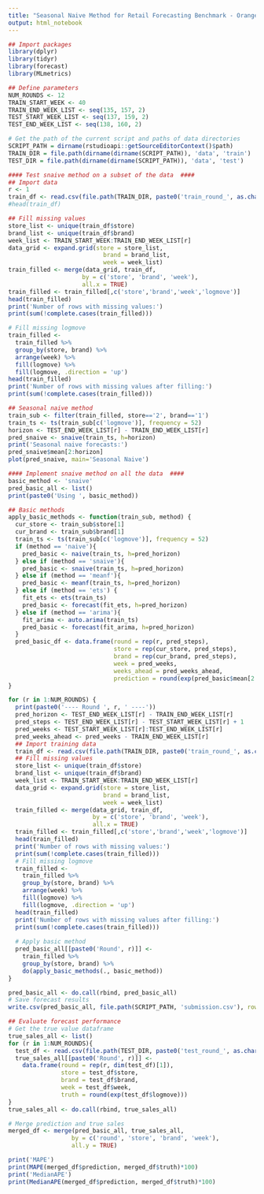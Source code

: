 ```yaml
---
title: "Seasonal Naive Method for Retail Forecasting Benchmark - OrangeJuice_Pt_3Weeks_Weekly"
output: html_notebook
---
```



```r
## Import packages
library(dplyr)
library(tidyr)
library(forecast)
library(MLmetrics)

## Define parameters
NUM_ROUNDS <- 12
TRAIN_START_WEEK <- 40
TRAIN_END_WEEK_LIST <- seq(135, 157, 2)
TEST_START_WEEK_LIST <- seq(137, 159, 2)
TEST_END_WEEK_LIST <- seq(138, 160, 2)

# Get the path of the current script and paths of data directories
SCRIPT_PATH = dirname(rstudioapi::getSourceEditorContext()$path)
TRAIN_DIR = file.path(dirname(dirname(SCRIPT_PATH)), 'data', 'train')
TEST_DIR = file.path(dirname(dirname(SCRIPT_PATH)), 'data', 'test')
```

```r
#### Test snaive method on a subset of the data  ####
## Import data
r <- 1
train_df <- read.csv(file.path(TRAIN_DIR, paste0('train_round_', as.character(r), '.csv')))
#head(train_df)

## Fill missing values
store_list <- unique(train_df$store)
brand_list <- unique(train_df$brand)
week_list <- TRAIN_START_WEEK:TRAIN_END_WEEK_LIST[r]
data_grid <- expand.grid(store = store_list,
                           brand = brand_list, 
                           week = week_list)
train_filled <- merge(data_grid, train_df, 
                     by = c('store', 'brand', 'week'), 
                     all.x = TRUE)
train_filled <- train_filled[,c('store','brand','week','logmove')]
head(train_filled)
print('Number of rows with missing values:')
print(sum(!complete.cases(train_filled)))

# Fill missing logmove 
train_filled <- 
  train_filled %>% 
  group_by(store, brand) %>% 
  arrange(week) %>%
  fill(logmove) %>%
  fill(logmove, .direction = 'up')
head(train_filled)
print('Number of rows with missing values after filling:')
print(sum(!complete.cases(train_filled)))

## Seasonal naive method
train_sub <- filter(train_filled, store=='2', brand=='1')
train_ts <- ts(train_sub[c('logmove')], frequency = 52)
horizon <- TEST_END_WEEK_LIST[r] - TRAIN_END_WEEK_LIST[r]
pred_snaive <- snaive(train_ts, h=horizon)
print('Seasonal naive forecasts:')
pred_snaive$mean[2:horizon]
plot(pred_snaive, main='Seasonal Naive')
```

```r
#### Implement snaive method on all the data  ####
basic_method <- 'snaive'
pred_basic_all <- list()
print(paste0('Using ', basic_method))

## Basic methods 
apply_basic_methods <- function(train_sub, method) {
  cur_store <- train_sub$store[1]
  cur_brand <- train_sub$brand[1]
  train_ts <- ts(train_sub[c('logmove')], frequency = 52)
  if (method == 'naive'){
    pred_basic <- naive(train_ts, h=pred_horizon)
  } else if (method == 'snaive'){
    pred_basic <- snaive(train_ts, h=pred_horizon)
  } else if (method == 'meanf'){
    pred_basic <- meanf(train_ts, h=pred_horizon)
  } else if (method == 'ets') {
    fit_ets <- ets(train_ts)
    pred_basic <- forecast(fit_ets, h=pred_horizon)
  } else if (method == 'arima'){
    fit_arima <- auto.arima(train_ts)
    pred_basic <- forecast(fit_arima, h=pred_horizon)
  }
  pred_basic_df <- data.frame(round = rep(r, pred_steps),
                              store = rep(cur_store, pred_steps),
                              brand = rep(cur_brand, pred_steps),
                              week = pred_weeks,
                              weeks_ahead = pred_weeks_ahead,
                              prediction = round(exp(pred_basic$mean[2:pred_horizon])))
}

for (r in 1:NUM_ROUNDS) { 
  print(paste0('---- Round ', r, ' ----'))
  pred_horizon <- TEST_END_WEEK_LIST[r] - TRAIN_END_WEEK_LIST[r]
  pred_steps <- TEST_END_WEEK_LIST[r] - TEST_START_WEEK_LIST[r] + 1
  pred_weeks <- TEST_START_WEEK_LIST[r]:TEST_END_WEEK_LIST[r]
  pred_weeks_ahead <- pred_weeks - TRAIN_END_WEEK_LIST[r]
  ## Import training data
  train_df <- read.csv(file.path(TRAIN_DIR, paste0('train_round_', as.character(r), '.csv')))
  ## Fill missing values
  store_list <- unique(train_df$store)
  brand_list <- unique(train_df$brand)
  week_list <- TRAIN_START_WEEK:TRAIN_END_WEEK_LIST[r]
  data_grid <- expand.grid(store = store_list,
                           brand = brand_list, 
                           week = week_list)
  train_filled <- merge(data_grid, train_df, 
                        by = c('store', 'brand', 'week'), 
                        all.x = TRUE)
  train_filled <- train_filled[,c('store','brand','week','logmove')]
  head(train_filled)
  print('Number of rows with missing values:')
  print(sum(!complete.cases(train_filled)))
  # Fill missing logmove 
  train_filled <- 
    train_filled %>% 
    group_by(store, brand) %>% 
    arrange(week) %>%
    fill(logmove) %>%
    fill(logmove, .direction = 'up')
  head(train_filled)
  print('Number of rows with missing values after filling:')
  print(sum(!complete.cases(train_filled)))
  
  # Apply basic method
  pred_basic_all[[paste0('Round', r)]] <- 
    train_filled %>%
    group_by(store, brand) %>%
    do(apply_basic_methods(., basic_method))
}

pred_basic_all <- do.call(rbind, pred_basic_all)
# Save forecast results
write.csv(pred_basic_all, file.path(SCRIPT_PATH, 'submission.csv'), row.names = FALSE)

## Evaluate forecast performance
# Get the true value dataframe
true_sales_all <- list()
for (r in 1:NUM_ROUNDS){
  test_df <- read.csv(file.path(TEST_DIR, paste0('test_round_', as.character(r), '.csv')))
  true_sales_all[[paste0('Round', r)]] <-
    data.frame(round = rep(r, dim(test_df)[1]),
               store = test_df$store,
               brand = test_df$brand,
               week = test_df$week,
               truth = round(exp(test_df$logmove)))
}
true_sales_all <- do.call(rbind, true_sales_all)

# Merge prediction and true sales
merged_df <- merge(pred_basic_all, true_sales_all, 
                  by = c('round', 'store', 'brand', 'week'), 
                  all.y = TRUE)

print('MAPE')
print(MAPE(merged_df$prediction, merged_df$truth)*100)
print('MedianAPE')
print(MedianAPE(merged_df$prediction, merged_df$truth)*100)
```





